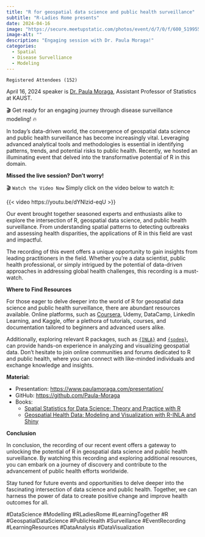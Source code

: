 ```yaml
---
title: "R for geospatial data science and public health surveillance"
subtitle: "R-Ladies Rome presents"
date: 2024-04-16
image: "https://secure.meetupstatic.com/photos/event/d/7/0/f/600_519955055.webp?w=750"
image-alt: ""
description: "Engaging session with Dr. Paula Moraga!"
categories:
  - Spatial
  - Disease Survelliance 
  - Modeling
---
```

  

`Registered Attendees (152)`

April 16, 2024 speaker is [Dr. Paula Moraga](https://www.paulamoraga.com), Assistant Professor of Statistics at KAUST.


🎬 Get ready for an engaging journey through disease surveillance modeling! 🔥

In today's data-driven world, the convergence of geospatial data science and public health surveillance has become increasingly vital. Leveraging advanced analytical tools and methodologies is essential in identifying patterns, trends, and potential risks to public health. Recently, we hosted an illuminating event that delved into the transformative potential of R in this domain.

**Missed the live session? Don't worry!**

 🎬 `Watch the Video Now`
Simply click on the video below to watch it:

{{< video https://youtu.be/dYNlzid-eqU >}}

Our event brought together seasoned experts and enthusiasts alike to explore the intersection of R, geospatial data science, and public health surveillance. From understanding spatial patterns to detecting outbreaks and assessing health disparities, the applications of R in this field are vast and impactful.

The recording of this event offers a unique opportunity to gain insights from leading practitioners in the field. Whether you're a data scientist, public health professional, or simply intrigued by the potential of data-driven approaches in addressing global health challenges, this recording is a must-watch.

**Where to Find Resources**

For those eager to delve deeper into the world of R for geospatial data science and public health surveillance, there are abundant resources available. Online platforms, such as [Coursera](https://www.coursera.org/), Udemy, DataCamp, LinkedIn Learning, and Kaggle, offer a plethora of tutorials, courses, and documentation tailored to beginners and advanced users alike. 

Additionally, exploring relevant R packages, such as [`{INLA}`](https://www.r-inla.org/) and [`{spdep}`](https://r-spatial.github.io/spdep/index.html), can provide hands-on experience in analyzing and visualizing geospatial data. Don't hesitate to join online communities and forums dedicated to R and public health, where you can connect with like-minded individuals and exchange knowledge and insights.

**Material:**

- Presentation: <https://www.paulamoraga.com/presentation/>
- GitHub: <https://github.com/Paula-Moraga>
- Books:
  - [Spatial Statistics for Data Science: Theory and Practice with R](https://www.paulamoraga.com/book-geospatial-info/)
  - [Geospatial Health Data: Modeling and Visualization with R-INLA and Shiny ](https://www.paulamoraga.com/book-geospatial-info/)


**Conclusion**

In conclusion, the recording of our recent event offers a gateway to unlocking the potential of R in geospatial data science and public health surveillance. By watching this recording and exploring additional resources, you can embark on a journey of discovery and contribute to the advancement of public health efforts worldwide.

Stay tuned for future events and opportunities to delve deeper into the fascinating intersection of data science and public health. Together, we can harness the power of data to create positive change and improve health outcomes for all.


#DataScience #Modelling #RLadiesRome #LearningTogether #R #GeospatialDataScience #PublicHealth #Surveillance #EventRecording #LearningResources #DataAnalysis #DataVisualization